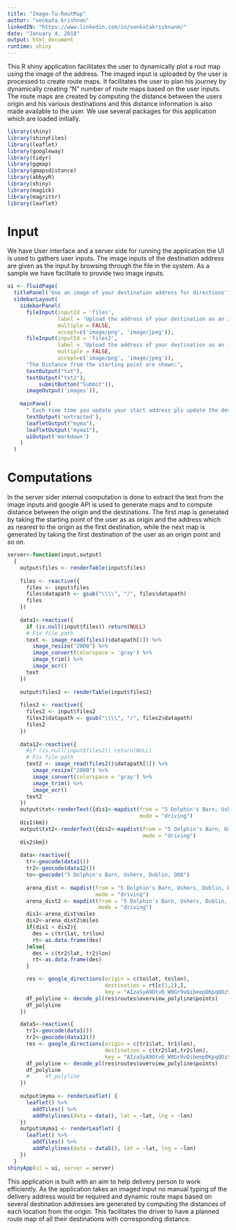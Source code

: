 ---
title: "Image-To-RoutMap"
author: "venkata krishnan"
linkedIN: "https://www.linkedin.com/in/venkatakrishnanm/"
date: "January 4, 2018"
output: html_document
runtime: shiny
---
This R shiny application facilitates the user to dynamically plot a rout map using the image of the address. The imaged input is uploaded by the user is processed to create route maps. It facilitates the user to plan his journey by dynamically creating "N" number of route maps based on the user inputs. The route maps are created by computing the distance between the users origin and his various destinations and this distance information is also made available to the user. We use several packages for this application which are loaded initially.  
```{r}
library(shiny)
library(shinyFiles)
library(leaflet)
library(googleway)
library(tidyr)
library(ggmap)
library(gmapsdistance)
library(abbyyR)
library(shiny)
library(magick)
library(magrittr)
library(leaflet)
```
# Input
We have User interface and a server side for running the application the UI is used to gathers user inputs. The image inputs of the destination address are given as the input by browsing through the file in the system. As a sample we have facilitate to provide two image inputs.  

```{r setup, include=FALSE}
ui <- fluidPage(
  titlePanel('Use an image of your destination address for directions'),
  sidebarLayout(
    sidebarPanel(
      fileInput(inputId = 'files', 
                label = 'Upload the address of your destination as an image',
                multiple = FALSE,
                accept=c('image/png', 'image/jpeg')),
      fileInput(inputId = 'files2', 
                label = 'Upload the address of your destination as an images',
                multiple = FALSE,
                accept=c('image/png', 'image/jpeg')),
      "The Distance from the starting point are shown:",
      textOutput("txt"),
      textOutput("txt2"),
          submitButton("Submit")),
      imageOutput('images')),
    
    mainPanel(
      " Each time time you update your start address pls update the destination",
      textOutput('extracted'),
      leafletOutput("myma"),
      leafletOutput("myma1"),
      uiOutput('markdown')
    )
  )

```
# Computations
In the server sider internal computation is done to extract the text from the image inputs and google API is used to generate maps and to compute distance between the origin and the destinations. The first map is generated by taking the starting point of the user as as origin and the address which as nearest to the origin as the first destination, while the next map is generated by taking the first destination of the user as an origin point and so on.   
```{r eruption, echo=FALSE}

server<-function(input,output)
  {  
    output$files <- renderTable(input$files)
    
    files <- reactive({
      files <- input$files
      files$datapath <- gsub("\\\\", "/", files$datapath)
      files
    })
    
    data1<-reactive({
      if (is.null(input$files)) return(NULL)
      # Fix file path
      text <- image_read(files()$datapath[1]) %>%
        image_resize("2000") %>%
        image_convert(colorspace = 'gray') %>%
        image_trim() %>%
        image_ocr()
      text
    })
    
    output$files2 <- renderTable(input$files2)
    
    files2 <- reactive({
      files2 <- input$files2
      files2$datapath <- gsub("\\\\", "/", files2$datapath)
      files2
    })
    
    data12<-reactive({
      #if (is.null(input$files2)) return(NULL)
      # Fix file path
      text2 <- image_read(files2()$datapath[1]) %>%
        image_resize("2000") %>%
        image_convert(colorspace = 'gray') %>%
        image_trim() %>%
        image_ocr()
      text2
    })
    output$txt<-renderText({dis1<-mapdist(from = "5 Dolphin's Barn, Ushers, Dublin, D08", to = data1(),
                                          mode = "driving")
    dis1$km})
    output$txt2<-renderText({dis2<-mapdist(from = "5 Dolphin's Barn, Ushers, Dublin, D08", to = data12(),
                                           mode = "driving")
    dis2$km})
    
    data<-reactive({ 
      tr<-geocode(data1())
      tr2<-geocode(data12())
      to<-geocode("5 Dolphin's Barn, Ushers, Dublin, D08")
      
      arena_dist <- mapdist(from = "5 Dolphin's Barn, Ushers, Dublin, D08", to = data1(),
                            mode = "driving")
      arena_dist2 <- mapdist(from = "5 Dolphin's Barn, Ushers, Dublin, D08", to = data12(),
                             mode = "driving")
      dis1<-arena_dist$miles
      dis2<-arena_dist2$miles
      if(dis1 < dis2){
        des = c(tr$lat, tr$lon)
        rt<-as.data.frame(des)
      }else{
        des = c(tr2$lat, tr2$lon)
        rt<-as.data.frame(des)
      }

      res <- google_directions(origin = c(to$lat, to$lon),
                               destination = rt[c(1,2),],
                               key = "AIzaSyA9Otv6_W0Gr9vQibeepDKpqQOzSBVjKa0")
      df_polyline <- decode_pl(res$routes$overview_polyline$points)
      df_polyline
    })

    data5<-reactive({ 
      tr1<-geocode(data1())
      tr2<-geocode(data12())
      res <- google_directions(origin = c(tr1$lat, tr1$lon),
                               destination = c(tr2$lat,tr2$lon),
                               key = "AIzaSyA9Otv6_W0Gr9vQibeepDKpqQOzSBVjKa0")
      df_polyline <- decode_pl(res$routes$overview_polyline$points)
      df_polyline
      #     df_polyline
    }) 
    
    output$myma <- renderLeaflet( {       
      leaflet() %>%
        addTiles() %>%
        addPolylines(data = data(), lat = ~lat, lng = ~lon)
    })
    output$myma1 <- renderLeaflet( {       
      leaflet() %>%
        addTiles() %>%
        addPolylines(data = data5(), lat = ~lat, lng = ~lon)
    })
  }
shinyApp(ui = ui, server = server)
```

This application is built with an aim to help delivery person to work efficiently. As the application takes an imaged input no manual typing of the delivery address would be required and dynamic route maps based on several destination addresses are generated by computing the distances of each location from the origin. This facilitates the driver to have a planned route map of all their destinations with corresponding distance.
     

